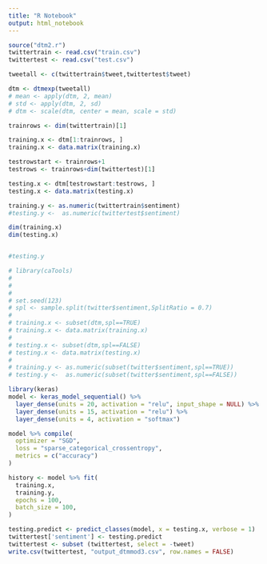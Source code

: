 ---
title: "R Notebook"
output: html_notebook
---

```{r}
source("dtm2.r")
twittertrain <- read.csv("train.csv")
twittertest <- read.csv("test.csv")

tweetall <- c(twittertrain$tweet,twittertest$tweet)

dtm <- dtmexp(tweetall)
# mean <- apply(dtm, 2, mean)
# std <- apply(dtm, 2, sd)
# dtm <- scale(dtm, center = mean, scale = std)

trainrows <- dim(twittertrain)[1]

training.x <- dtm[1:trainrows, ]
training.x <- data.matrix(training.x)

testrowstart <- trainrows+1
testrows <- trainrows+dim(twittertest)[1]

testing.x <- dtm[testrowstart:testrows, ]
testing.x <- data.matrix(testing.x)

training.y <- as.numeric(twittertrain$sentiment)
#testing.y <-  as.numeric(twittertest$sentiment)
```
```{r}
dim(training.x)
dim(testing.x)


#testing.y
```



```{r}
# library(caTools)
# 
# 
# 
# set.seed(123)
# spl <- sample.split(twitter$sentiment,SplitRatio = 0.7)
# 
# training.x <- subset(dtm,spl==TRUE)
# training.x <- data.matrix(training.x)
# 
# testing.x <- subset(dtm,spl==FALSE)
# testing.x <- data.matrix(testing.x)
# 
# training.y <- as.numeric(subset(twitter$sentiment,spl==TRUE))
# testing.y <-  as.numeric(subset(twitter$sentiment,spl==FALSE))
```

```{r}
library(keras)
model <- keras_model_sequential() %>%
  layer_dense(units = 20, activation = "relu", input_shape = NULL) %>%
  layer_dense(units = 15, activation = "relu") %>%
  layer_dense(units = 4, activation = "softmax")

model %>% compile(
  optimizer = "SGD",
  loss = "sparse_categorical_crossentropy",
  metrics = c("accuracy")
)

history <- model %>% fit(
  training.x,
  training.y,
  epochs = 100,
  batch_size = 100,
)
```


```{r}
testing.predict <- predict_classes(model, x = testing.x, verbose = 1)
twittertest['sentiment'] <- testing.predict
twittertest <- subset (twittertest, select = -tweet)
write.csv(twittertest, "output_dtmmod3.csv", row.names = FALSE)

```
